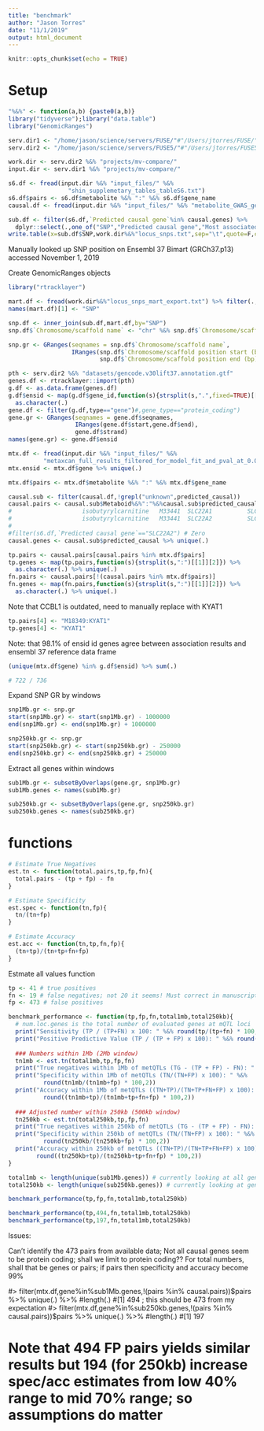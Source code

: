 ```yaml
---
title: "benchmark"
author: "Jason Torres"
date: "11/1/2019"
output: html_document
---
```


```r
knitr::opts_chunk$set(echo = TRUE)
```

# Setup 

```r

"%&%" <- function(a,b) {paste0(a,b)}
library("tidyverse");library("data.table")
library("GenomicRanges")

serv.dir1 <- "/home/jason/science/servers/FUSE/"#"/Users/jtorres/FUSE/"
serv.dir2 <- "/home/jason/science/servers/FUSE5/"#"/Users/jtorres/FUSE5/"

work.dir <- serv.dir2 %&% "projects/mv-compare/"
input.dir <- serv.dir1 %&% "projects/mv-compare/"

s6.df <- fread(input.dir %&% "input_files/" %&%
                 "shin_supplemetary_tables_tableS6.txt")
s6.df$pairs <- s6.df$metabolite %&% ":" %&% s6.df$gene_name
causal.df <- fread(input.dir %&% "input_files/" %&% "metabolite_GWAS_genes_from-Anne.txt")

```



```r

sub.df <- filter(s6.df,`Predicted causal gene`%in% causal.genes) %>% 
  dplyr::select(.,one_of("SNP","Predicted causal gene","Most associated metabolite or ratio"))
write.table(x=sub.df$SNP,work.dir%&%"locus_snps.txt",sep="\t",quote=F,col.names=F,row.names=F)

```

Manually looked up SNP position on Ensembl 37 Bimart (GRCh37.p13) accessed November 1, 2019

Create GenomicRanges objects 

```r

library("rtracklayer")

mart.df <- fread(work.dir%&%"locus_snps_mart_export.txt") %>% filter(.,!grepl("H",`Chromosome/scaffold name`))
names(mart.df)[1] <- "SNP"

snp.df <- inner_join(sub.df,mart.df,by="SNP")
snp.df$`Chromosome/scaffold name` <- "chr" %&% snp.df$`Chromosome/scaffold name`

snp.gr <- GRanges(seqnames = snp.df$`Chromosome/scaffold name`,
                  IRanges(snp.df$`Chromosome/scaffold position start (bp)`,
                          snp.df$`Chromosome/scaffold position end (bp)`))

pth <- serv.dir2 %&% "datasets/gencode.v30lift37.annotation.gtf"
genes.df <- rtracklayer::import(pth)
g.df <- as.data.frame(genes.df)
g.df$ensid <- map(g.df$gene_id,function(s){strsplit(s,".",fixed=TRUE)[[1]][1]}) %>%
  as.character(.)
gene.df <- filter(g.df,type=="gene")#,gene_type=="protein_coding")
gene.gr <- GRanges(seqnames = gene.df$seqnames,
                   IRanges(gene.df$start,gene.df$end),
                   gene.df$strand)
names(gene.gr) <- gene.df$ensid

```



```r

mtx.df <- fread(input.dir %&% "input_files/" %&%
          "metaxcan_full_results_filtered_for_model_fit_and_pval_at_0.01.txt")
mtx.ensid <- mtx.df$gene %>% unique(.)

mtx.df$pairs <- mtx.df$metabolite %&% ":" %&% mtx.df$gene_name


```




```r

causal.sub <- filter(causal.df,!grepl("unknown",predicted_causal))
causal.pairs <- causal.sub$Metaboid%&%":"%&%causal.sub$predicted_causal %>% unique(.) # 61 total but 60 unique 
#                    isobutyrylcarnitine   M33441  SLC22A1          SLC22A1
#                    isobutyrylcarnitine   M33441  SLC22A2          SLC22A1
#
#filter(s6.df,`Predicted causal gene`=="SLC22A2") # Zero 
causal.genes <- causal.sub$predicted_causal %>% unique(.) 

tp.pairs <- causal.pairs[causal.pairs %in% mtx.df$pairs] 
tp.genes <- map(tp.pairs,function(s){strsplit(s,":")[[1]][2]}) %>% 
  as.character(.) %>% unique(.)
fn.pairs <- causal.pairs[!(causal.pairs %in% mtx.df$pairs)]
fn.genes <- map(fn.pairs,function(s){strsplit(s,":")[[1]][2]}) %>% 
  as.character(.) %>% unique(.)

```


Note that CCBL1 is outdated, need to manually replace with KYAT1 

```r

tp.pairs[4] <- "M18349:KYAT1"
tp.genes[4] <- "KYAT1"

```


Note: that 98.1% of ensid id genes agree between association results and ensembl 37 reference data frame 

```r

(unique(mtx.df$gene) %in% g.df$ensid) %>% sum(.)

# 722 / 736 

```


Expand SNP GR by windows 

```r

snp1Mb.gr <- snp.gr
start(snp1Mb.gr) <- start(snp1Mb.gr) - 1000000
end(snp1Mb.gr) <- end(snp1Mb.gr) + 1000000

snp250kb.gr <- snp.gr
start(snp250kb.gr) <- start(snp250kb.gr) - 250000
end(snp250kb.gr) <- end(snp250kb.gr) + 250000

```


Extract all genes within windows 

```r

sub1Mb.gr <- subsetByOverlaps(gene.gr, snp1Mb.gr)
sub1Mb.genes <- names(sub1Mb.gr)

sub250kb.gr <- subsetByOverlaps(gene.gr, snp250kb.gr)
sub250kb.genes <- names(sub250kb.gr)

```



# functions 

```r

# Estimate True Negatives 
est.tn <- function(total.pairs,tp,fp,fn){
  total.pairs - (tp + fp) - fn 
}

# Estimate Specificity 
est.spec <- function(tn,fp){ 
  tn/(tn+fp)
}

# Estimate Accuracy 
est.acc <- function(tn,tp,fn,fp){
  (tn+tp)/(tn+tp+fn+fp)
}

```

Estmate all values function 

```r

tp <- 41 # true positives
fn <- 19 # false negatives; not 20 it seems! Must correct in manuscript 
fp <- 473 # false positives 

benchmark_performance <- function(tp,fp,fn,total1mb,total250kb){
  # num.loc.genes is the total number of evaluated genes at mQTL loci 
  print("Sensitivity (TP / (TP+FN) x 100: " %&% round(tp/(tp+fn) * 100,2))
  print("Positive Predictive Value (TP / (TP + FP) x 100): " %&% round(tp/(tp+fp) * 100,2))
  
  ### Numbers within 1Mb (2Mb window)
  tn1mb <- est.tn(total1mb,tp,fp,fn)
  print("True negatives within 1Mb of metQTLs (TG - (TP + FP) - FN): " %&% tn1mb)
  print("Specificity within 1Mb of metQTLs (TN/(TN+FP) x 100): " %&% 
          round(tn1mb/(tn1mb+fp) * 100,2))
  print("Accuracy within 1Mb of metQTLs ((TN+TP)/(TN+TP+FN+FP) x 100): " %&% 
          round((tn1mb+tp)/(tn1mb+tp+fn+fp) * 100,2))
  
  ### Adjusted number within 250kb (500kb window)  
  tn250kb <- est.tn(total250kb,tp,fp,fn)
  print("True negatives within 250kb of metQTLs (TG - (TP + FP) - FN): " %&% tn250kb)
  print("Specificity within 250kb of metQTLs (TN/(TN+FP) x 100): " %&% 
          round(tn250kb/(tn250kb+fp) * 100,2))
  print("Accuracy within 250kb of metQTLs ((TN+TP)/(TN+TP+FN+FP) x 100): " %&% 
        round((tn250kb+tp)/(tn250kb+tp+fn+fp) * 100,2))
}

```


```r

total1mb <- length(unique(sub1Mb.genes)) # currently looking at all genes w/n 1Mb 
total250kb <- length(unique(sub250kb.genes)) # currently looking at genes w/n 250kb  

benchmark_performance(tp,fp,fn,total1mb,total250kb)

benchmark_performance(tp,494,fn,total1mb,total250kb)
benchmark_performance(tp,197,fn,total1mb,total250kb)

```




Issues:

Can't identify the 473 pairs from available data; 
Not all causal genes seem to be protein coding; shall we limit to protein coding?? 
For total numbers, shall that be genes or pairs; if pairs then specificity and accuracy become 99% 

#> filter(mtx.df,gene%in%sub1Mb.genes,!(pairs %in% causal.pairs))$pairs %>% unique(.) %>% #length(.)
#[1] 494 ; this should be 473 from my expectation 
#> filter(mtx.df,gene%in%sub250kb.genes,!(pairs %in% causal.pairs))$pairs %>% unique(.) %>% #length(.)
#[1] 197

# Note that 494 FP pairs yields similar results but 194 (for 250kb) increase spec/acc estimates from low 40% range to mid 70% range; so assumptions do matter 

